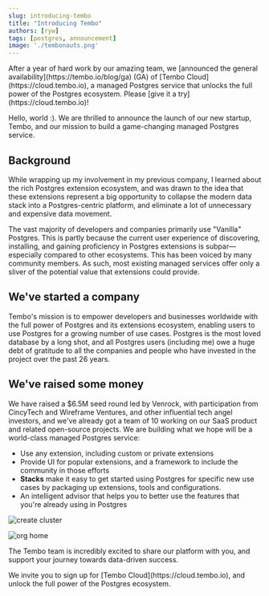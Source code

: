 ```yaml
---
slug: introducing-tembo
title: "Introducing Tembo"
authors: [ryw]
tags: [postgres, announcement]
image: './tembonauts.png'
---
```


<Callout title='January 10, 2024' variant='info'>
    After a year of hard work by our amazing team, we [announced the general availability](https://tembo.io/blog/ga) (GA) of [Tembo Cloud](https://cloud.tembo.io), a managed Postgres service that unlocks the full power of the Postgres ecosystem. Please [give it a try](https://cloud.tembo.io)!
</Callout>

Hello, world :). We are thrilled to announce the launch of our new startup, Tembo, and our mission to build a game-changing managed Postgres service.

## Background

While wrapping up my involvement in my previous company, I learned about the rich Postgres extension ecosystem, and was drawn to the idea that these extensions represent a big opportunity to collapse the modern data stack into a Postgres-centric platform, and eliminate a lot of unnecessary and expensive data movement.

The vast majority of developers and companies primarily use "Vanilla" Postgres. This is partly because the current user experience of discovering, installing, and gaining proficiency in Postgres extensions is subpar—especially compared to other ecosystems. This has been voiced by many community members. As such, most existing managed services offer only a sliver of the potential value that extensions could provide.

## We've started a company

Tembo's mission is to empower developers and businesses worldwide with the full power of Postgres and its extensions ecosystem, enabling users to use Postgres for a growing number of use cases. Postgres is the most loved database by a long shot, and all Postgres users (including me) owe a huge debt of gratitude to all the companies and people who have invested in the project over the past 26 years.

## We've raised some money

We have raised a $6.5M seed round led by Venrock, with participation from CincyTech and Wireframe Ventures, and other influential tech angel investors, and we've already got a team of 10 working on our SaaS product and related open-source projects. We are building what we hope will be a world-class managed Postgres service:

* Use any extension, including custom or private extensions
* Provide UI for popular extensions, and a framework to include the community in those efforts
* **Stacks** make it easy to get started using Postgres for specific new use cases by packaging up extensions, tools and configurations.
* An intelligent advisor that helps you to better use the features that you're already using in Postgres

![create cluster](./create_cluster.jpg)

![org home](./org_home.jpg)

The Tembo team is incredibly excited to share our platform with you, and support your journey towards data-driven success.

<Callout title='Try it out!' variant='tip'>
    We invite you to sign up for [Tembo Cloud](https://cloud.tembo.io), and unlock the full power of the Postgres ecosystem.
</Callout>
